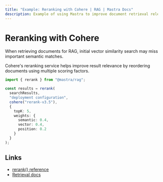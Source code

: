 ```yaml
---
title: "Example: Reranking with Cohere | RAG | Mastra Docs"
description: Example of using Mastra to improve document retrieval relevance with Cohere's reranking service.
---
```


# Reranking with Cohere

When retrieving documents for RAG, initial vector similarity search may miss important semantic matches. 

Cohere's reranking service helps improve result relevance by reordering documents using multiple scoring factors.

```typescript 
import { rerank } from "@mastra/rag";

const results = rerank(
  searchResults,
  "deployment configuration",
  cohere("rerank-v3.5"),
  {
    topK: 5,
    weights: {
      semantic: 0.4,
      vector: 0.4,
      position: 0.2
    }
  }
);
```

## Links

- [rerank() reference](/docs/reference/rag/rerank.mdx)
- [Retrieval docs](/docs/rag/retrieval.mdx)
